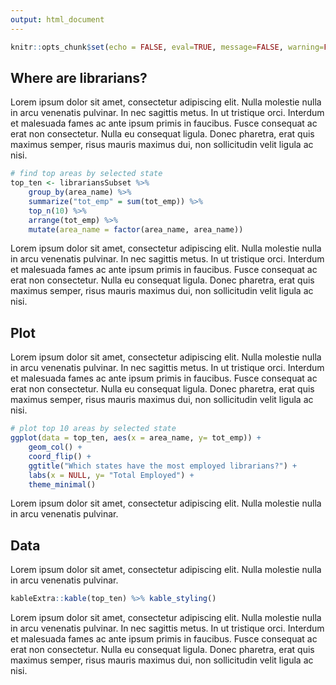 ```yaml
---
output: html_document
---
```


```r
knitr::opts_chunk$set(echo = FALSE, eval=TRUE, message=FALSE, warning=FALSE)
```


## Where are librarians?

Lorem ipsum dolor sit amet, consectetur adipiscing elit. Nulla molestie nulla in arcu venenatis pulvinar. In nec sagittis metus. In ut tristique orci. Interdum et malesuada fames ac ante ipsum primis in faucibus. Fusce consequat ac erat non consectetur. Nulla eu consequat ligula. Donec pharetra, erat quis maximus semper, risus mauris maximus dui, non sollicitudin velit ligula ac nisi.

```r

# find top areas by selected state
top_ten <- librariansSubset %>% 
    group_by(area_name) %>%
    summarize("tot_emp" = sum(tot_emp)) %>%
    top_n(10) %>%
    arrange(tot_emp) %>%
    mutate(area_name = factor(area_name, area_name))

```

Lorem ipsum dolor sit amet, consectetur adipiscing elit. Nulla molestie nulla in arcu venenatis pulvinar. In nec sagittis metus. In ut tristique orci. Interdum et malesuada fames ac ante ipsum primis in faucibus. Fusce consequat ac erat non consectetur. Nulla eu consequat ligula. Donec pharetra, erat quis maximus semper, risus mauris maximus dui, non sollicitudin velit ligula ac nisi.

## Plot

Lorem ipsum dolor sit amet, consectetur adipiscing elit. Nulla molestie nulla in arcu venenatis pulvinar. In nec sagittis metus. In ut tristique orci. Interdum et malesuada fames ac ante ipsum primis in faucibus. Fusce consequat ac erat non consectetur. Nulla eu consequat ligula. Donec pharetra, erat quis maximus semper, risus mauris maximus dui, non sollicitudin velit ligula ac nisi.

```r
# plot top 10 areas by selected state
ggplot(data = top_ten, aes(x = area_name, y= tot_emp)) + 
    geom_col() +
    coord_flip() + 
    ggtitle("Which states have the most employed librarians?") + 
    labs(x = NULL, y= "Total Employed") + 
    theme_minimal()

```

Lorem ipsum dolor sit amet, consectetur adipiscing elit. Nulla molestie nulla in arcu venenatis pulvinar.

## Data

Lorem ipsum dolor sit amet, consectetur adipiscing elit. Nulla molestie nulla in arcu venenatis pulvinar.

```r
kableExtra::kable(top_ten) %>% kable_styling()
```


Lorem ipsum dolor sit amet, consectetur adipiscing elit. Nulla molestie nulla in arcu venenatis pulvinar. In nec sagittis metus. In ut tristique orci. Interdum et malesuada fames ac ante ipsum primis in faucibus. Fusce consequat ac erat non consectetur. Nulla eu consequat ligula. Donec pharetra, erat quis maximus semper, risus mauris maximus dui, non sollicitudin velit ligula ac nisi.